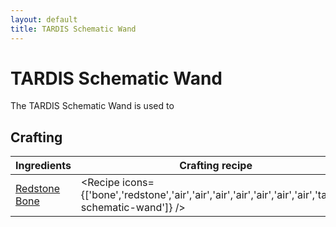 ```yaml
---
layout: default
title: TARDIS Schematic Wand
---
```



TARDIS Schematic Wand
===================

The TARDIS Schematic Wand is used to 

## Crafting

| Ingredients | Crafting recipe |
| ----------- | --------------- |
| [Redstone](https://minecraft.wiki/w/Redstone)<br/>[Bone](https://minecraft.wiki/w/Bone) | <Recipe icons={['bone','redstone','air','air','air','air','air','air','air','tardis-schematic-wand']} /> |